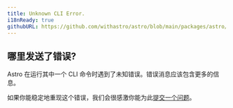 ```yaml
---
title: Unknown CLI Error.
i18nReady: true
githubURL: https://github.com/withastro/astro/blob/main/packages/astro/src/core/errors/errors-data.ts
---
```


## 哪里发送了错误?

Astro 在运行其中一个 CLI 命令时遇到了未知错误。错误消息应该包含更多的信息。

如果你能稳定地重现这个错误，我们会很感激你能为此[提交一个问题](https://astro.build/issues/)。
